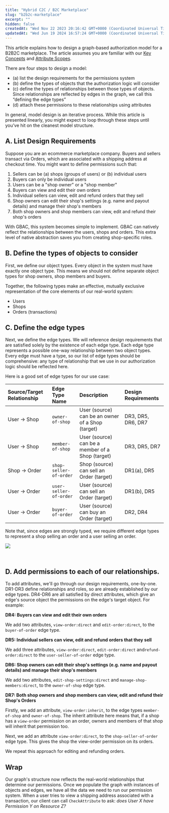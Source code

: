 ```yaml
---
title: "Hybrid C2C / B2C Marketplace"
slug: "b2b2c-marketplace"
excerpt: ""
hidden: false
createdAt: "Wed Nov 22 2023 20:16:42 GMT+0000 (Coordinated Universal Time)"
updatedAt: "Wed Jun 19 2024 16:57:24 GMT+0000 (Coordinated Universal Time)"
---
```

This article explains how to design a graph-based authorization model for a B2B2C marketplace. The article assumes you are familiar with our [Key Concepts](https://docs.userclouds.com/docs/key-concepts-1) and [Attribute Scopes](https://docs.userclouds.com/docs/modelling-hierarchy-with-attribute-types).

There are four steps to design a model:

- (a) list the design requirements for the <Glossary>permission</Glossary>s system
- (b) define the types of <Glossary>object</Glossary>s that the authorization logic will consider
- (c) define the types of relationships between those types of objects. Since relationships are reflected by <Glossary>edge</Glossary>s in the graph, we call this “defining the <Glossary>edge type</Glossary>s”
- (d) attach these <Glossary>permission</Glossary>s to these relationships using attributes

In general, model design is an iterative process. While this article is presented linearly, you might expect to loop through these steps until you’ve hit on the cleanest model structure. 

## A. List Design Requirements

Suppose you are an ecommerce marketplace company. Buyers and sellers transact via Orders, which are associated with a shipping address at checkout time. You might want to define permissions such that:

1. Sellers can be (a) shops (groups of users) or (b) individual users 
2. Buyers can only be individual users
3. Users can be a "shop owner" or a "shop member"
4. Buyers can view and edit their own orders
5. Individual sellers can view, edit and refund orders that they sell
6. Shop owners can edit their shop's settings (e.g. name and payout details) and manage their shop's members
7. Both shop owners and shop members can view, edit and refund their shop's orders

With GBAC, this system becomes simple to implement. GBAC can natively reflect the relationships between the users, shops and orders. This extra level of native abstraction saves you from creating shop-specific roles.

## B. Define the types of objects to consider

First, we define our <Glossary>object type</Glossary>s. Every <Glossary>object</Glossary> in the system must have exactly one object type. This means we should not define separate object types for shop owners, shop members and buyers.

Together, the following types make an effective, mutually exclusive representation of the core elements of our real-world system:

- Users
- Shops
- Orders (transactions)

## C. Define the edge types

Next, we define the <Glossary>edge type</Glossary>s. We will reference design requirements that are satisfied solely by the existence of each edge type. Each edge type represents a possible one-way relationship between two object types. Every edge must have a type, so our list of edge types should be comprehensive: any type of relationship that we use in our authorization logic should be reflected here.

Here is a good set of edge types for our use case:

| Source/Target Relationship | Edge Type Name         | Description                                      | Design Requirements |
| :------------------------- | :--------------------- | :----------------------------------------------- | :------------------ |
| User → Shop                | `owner-of-shop`        | User (source) can be an owner of a Shop (target) | DR3, DR5, DR6, DR7  |
| User → Shop                | `member-of-shop`       | User (source) can be a member of a Shop (target) | DR3, DR5, DR7       |
| Shop → Order               | `shop-seller-of-order` | Shop (source) can sell an Order (target)         | DR1(a), DR5         |
| User → Order               | `user-seller-of-order` | User (source) can sell an Order (target)         | DR1(b), DR5         |
| User → Order               | `buyer-of-order`       | User (source) can buy an Order (target)          | DR2, DR4            |

Note that, since edges are strongly typed, we require different edge types to represent a shop selling an order and a user selling an order. 

![](https://files.readme.io/56452c8-C2C_Marketplace.jpg)


<br />

## D. Add permissions to each of our relationships.

To add attributes, we'll go through our design requirements, one-by-one. DR1-DR3 define relationships and roles, so are already established by our edge types. DR4-DR6 are all satisfied by direct attributes, which give an edge's source object the <Glossary>permission</Glossary>s on the edge's target object. For example:

**DR4: Buyers can view and edit their own orders**

We add two attributes, `view-order:direct` and `edit-order:direct`, to the `buyer-of-order` edge type. 

**DR5: Individual sellers can view, edit and refund orders that they sell**

We add three attributes, `view-order:direct`, `edit-order:direct` and`refund-order:direct` to the `user-seller-of-order` edge type.

**DR6: Shop owners can edit their shop's settings (e.g. name and payout details) and manage their shop's members**

We add two attributes, `edit-shop-settings:direct` and `manage-shop-members:direct`, to the `owner-of-shop` edge type.

**DR7: Both shop owners and shop members can view, edit and refund their Shop's Orders**

Firstly, we add an attribute, `view-order:inherit`, to the edge types `member-of-shop` and `owner-of-shop`. The inherit attribute here means that, if a shop has a `view-order` permission on an order, owners and members of that shop will inherit that permission too.

Next, we add an attribute `view-order:direct`, to the `shop-seller-of-order` edge type. This gives the shop the view-order permission on its orders. 

We repeat this approach for editing and refunding orders. 

## Wrap

Our graph's structure now reflects the real-world relationships that determine our permissions. Once we populate the graph with instances of <Glossary>object</Glossary>s and <Glossary>edge</Glossary>s, we have all the data we need to run our permission system. When a user tries to view a shipping address associated with a transaction, our client can call `CheckAttribute` to ask: _does User X have Permission Y on Resource Z?_
